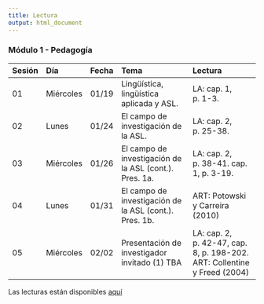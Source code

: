 ```yaml
---
title: Lectura
output: html_document
---
```


### Módulo 1 - Pedagogía

| Sesión | Día       | Fecha | Tema                                                   | Lectura                                                      |
| :----- | :-------- | :---- | :----------------------------------------------------- | :----------------------------------------------------------- |
| 01     | Miércoles | 01/19 | Lingüística, lingüística aplicada y ASL.               | LA: cap. 1, p. 1-3.                                          |
| 02     | Lunes     | 01/24 | El campo de investigación de la ASL.                   | LA: cap. 2, p. 25-38.                                        |
| 03     | Miércoles | 01/26 | El campo de investigación de la ASL (cont.). Pres. 1a. | LA: cap. 2, p. 38-41. cap. 1, p. 3-19.                       |
| 04     | Lunes     | 01/31 | El campo de investigación de la ASL (cont.). Pres. 1b. | ART: Potowski y Carreira (2010)                              |
| 05     | Miércoles | 02/02 | Presentación de investigador invitado (1) TBA          | LA: cap. 2, p. 42-47, cap. 8, p. 198-202. ART: Collentine y Freed (2004) |

Las lecturas están disponibles [aquí](https://rutgers.instructure.com/courses/162767/modules)
